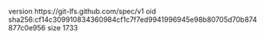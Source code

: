 version https://git-lfs.github.com/spec/v1
oid sha256:cf14c309910834360984cf1c7f7ed9941996945e98b80705d70b874877c0e956
size 1733

